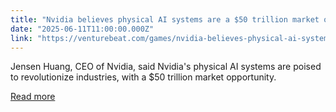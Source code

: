 ```yaml
---
title: "Nvidia believes physical AI systems are a $50 trillion market opportunity"
date: "2025-06-11T11:00:00.000Z"
link: "https://venturebeat.com/games/nvidia-believes-physical-ai-systems-are-a-50-trillion-market-opportunity/"
---
```


Jensen Huang, CEO of Nvidia, said Nvidia's physical AI systems are poised to revolutionize industries, with a $50 trillion market opportunity.

[Read more](https://venturebeat.com/games/nvidia-believes-physical-ai-systems-are-a-50-trillion-market-opportunity/)
